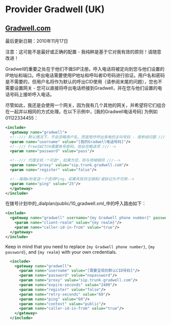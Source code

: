 # Provider Gradwell (UK)

## [Gradwell.com](http://Gradwell.com)

最后更新日期：2010年11月17日

注意：这可能不是最好或正确的配置 - 我纯粹是基于它对我有效的原则！请随意改进！

Gradwell的重要之处在于他们不做SIP注册。呼入电话将被定向到您与他们设置的IP地址和端口。呼出电话需要使用IP地址和呼叫者ID号码进行验证。用户名和密码是不需要的，但用户名将作为默认的呼出CID使用（请参阅末尾的问题），您也不需要设置网关 - 您可以直接将呼出电话桥接到Gradwell，并在您与他们设置的电话号码上接听呼入电话。

尽管如此，我还是会使用一个网关，因为我有几个其他的网关，并希望将它们组合在一起并以相同的方式处理。在以下示例中，\[我的Gradwell电话号码\] 为例如01122334455：

```xml
<include>
  <gateway name="gradwell">
  <!--/// 默认情况下，不会忽略用户名，而是用作呼出来电的主叫号码 - 请参阅问题 ///-->
  <param name="username" value="[我的Gradwell电话号码]"/>
  <!--/// FreeSWITCH需要账号密码，但会忽略该项 ///-->
  <param name="password" value="pass"/> 

  <!--/// 代理主机：*可选*，如果为空，则与领域相同 ///-->
  <param name="proxy" value="sip.trunk.gradwell.com"/>
  <param name="register" value="false"/>

  <!--每隔x秒发送一个选项Ping，如果失败将注销和/或标记为不可用-->
  <param name="ping" value="25"/>
  </gateway>
</include> 
```

在拨号计划中的_dialplan/public/10_gradwell.xml_中的呼入路由如下：

```xml
<include>
  <gateway name="gradwell" username="{my Gradwell phone number}" password="{my password}" user-agent="freeswitch">
    <param name="client-realm" value="{my realm}"/>
    <param name="caller-id-in-from" value="true"/>
  </gateway>
</include>
```

Keep in mind that you need to replace `{my Gradwell phone number}`, `{my password}`, and `{my realm}` with your own credentials.

```xml
  <include>
    <gateway name="gradwell">
      <param name="username" value="[需要呈现的默认CID号码]"/>
      <param name="password" value="nopassword"/>
      <param name="proxy" value="sip.trunk.gradwell.com"/>
      <param name="expire-seconds" value="2400"/>
      <param name="register" value="false"/>
      <param name="retry-seconds" value="60"/>
      <param name="ping" value="60"/>
      <param name="context" value="public"/>
      <param name="caller-id-in-from" value="true"/>
    </gateway>
  </include> 
```